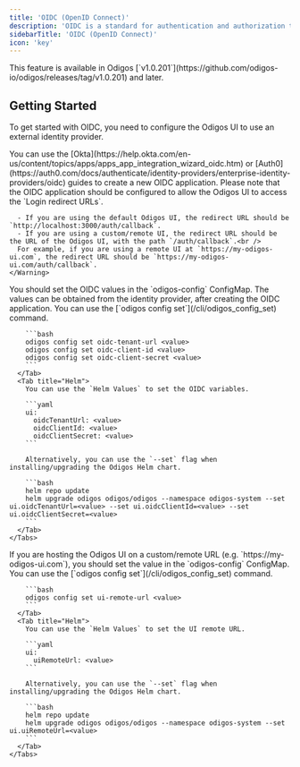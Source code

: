 ```yaml
---
title: 'OIDC (OpenID Connect)'
description: 'OIDC is a standard for authentication and authorization that allows you to authenticate users with an external identity provider.'
sidebarTitle: 'OIDC (OpenID Connect)'
icon: 'key'
---
```


<Note>
  This feature is available in Odigos [`v1.0.201`](https://github.com/odigos-io/odigos/releases/tag/v1.0.201) and later.
</Note>

## Getting Started

To get started with OIDC, you need to configure the Odigos UI to use an external identity provider.

<Steps>
  <Step title="Create a new OIDC application in your identity provider">
    <Info>
      You can use the [Okta](https://help.okta.com/en-us/content/topics/apps/apps_app_integration_wizard_oidc.htm) or [Auth0](https://auth0.com/docs/authenticate/identity-providers/enterprise-identity-providers/oidc) guides to create a new OIDC application.
    </Info>
    <Warning>
      Please note that the OIDC application should be configured to allow the Odigos UI to access the `Login redirect URLs`.

      - If you are using the default Odigos UI, the redirect URL should be `http://localhost:3000/auth/callback`.
      - If you are using a custom/remote UI, the redirect URL should be the URL of the Odigos UI, with the path `/auth/callback`.<br />
      For example, if you are using a remote UI at `https://my-odigos-ui.com`, the redirect URL should be `https://my-odigos-ui.com/auth/callback`.
    </Warning>
  </Step>
  <Step title="Set OIDC variables">
    You should set the OIDC values in the `odigos-config` ConfigMap. The values can be obtained from the identity provider, after creating the OIDC application.
    <Tabs>
      <Tab title="CLI">
        You can use the [`odigos config set`](/cli/odigos_config_set) command.

        ```bash
        odigos config set oidc-tenant-url <value>
        odigos config set oidc-client-id <value>
        odigos config set oidc-client-secret <value>
        ```
      </Tab>
      <Tab title="Helm">
        You can use the `Helm Values` to set the OIDC variables.

        ```yaml
        ui:
          oidcTenantUrl: <value>
          oidcClientId: <value>
          oidcClientSecret: <value>
        ```

        Alternatively, you can use the `--set` flag when installing/upgrading the Odigos Helm chart.

        ```bash
        helm repo update
        helm upgrade odigos odigos/odigos --namespace odigos-system --set ui.oidcTenantUrl=<value> --set ui.oidcClientId=<value> --set ui.oidcClientSecret=<value>
        ```
      </Tab>
    </Tabs>
  </Step>
  <Step title="Set UI remote URL (optional)">
    If you are hosting the Odigos UI on a custom/remote URL (e.g. `https://my-odigos-ui.com`), you should set the value in the `odigos-config` ConfigMap.
    <Tabs>
      <Tab title="CLI">
        You can use the [`odigos config set`](/cli/odigos_config_set) command.

        ```bash
        odigos config set ui-remote-url <value>
        ```
      </Tab>
      <Tab title="Helm">
        You can use the `Helm Values` to set the UI remote URL.

        ```yaml
        ui:
          uiRemoteUrl: <value>
        ```

        Alternatively, you can use the `--set` flag when installing/upgrading the Odigos Helm chart.

        ```bash
        helm repo update
        helm upgrade odigos odigos/odigos --namespace odigos-system --set ui.uiRemoteUrl=<value>
        ```
      </Tab>
    </Tabs>
  </Step>
</Steps>
